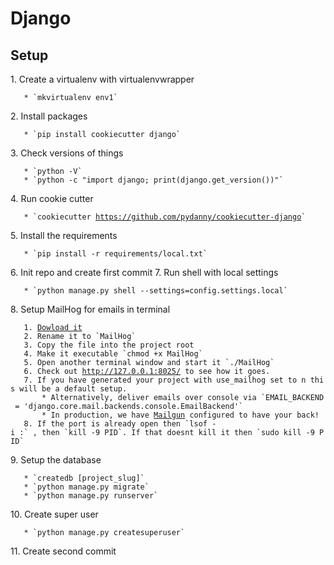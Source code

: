 = Django =
== Setup ==
1. Create a virtualenv with virtualenvwrapper
    * `mkvirtualenv env1`
2. Install packages
    * `pip install cookiecutter django`
3. Check versions of things
    * `python -V`
    * `python -c "import django; print(django.get_version())"`
4. Run cookie cutter
    * `cookiecutter https://github.com/pydanny/cookiecutter-django`
5. Install the requirements
    * `pip install -r requirements/local.txt`
6. Init repo and create first commit
7. Run shell with local settings
    * `python manage.py shell --settings=config.settings.local`
8. Setup MailHog for emails in terminal
    1. [[https://github.com/mailhog/MailHog/releases|Dowload it]]
    2. Rename it to `MailHog`
    3. Copy the file into the project root
    4. Make it executable `chmod +x MailHog`
    5. Open another terminal window and start it `./MailHog`
    6. Check out http://127.0.0.1:8025/ to see how it goes.
    7. If you have generated your project with use_mailhog set to n this will be a default setup. 
        * Alternatively, deliver emails over console via `EMAIL_BACKEND = 'django.core.mail.backends.console.EmailBackend'`
        * In production, we have [[https://www.mailgun.com/|Mailgun]] configured to have your back!
    8. If the port is already open then `lsof -i :<port>` , then `kill -9 PID`. If that doesnt kill it then `sudo kill -9 PID`
9. Setup the database
    * `createdb [project_slug]`
    * `python manage.py migrate`
    * `python manage.py runserver`
10. Create super user
    * `python manage.py createsuperuser` 
11. Create second commit
